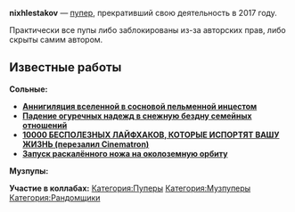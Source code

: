 {{Инфобокс для пуперов
|title2=nixhlestakov ‏
|другие_ники=
|image3=[[Файл:Nixhlestakov.jpg|thumb|left|200px]]
|сферы_творчества=RYTP, RYTPMV, Mash-up
|год_начала=
|image4=Пример
|имя_фамилия=Егор
|дата_рождения=
|место_проживания=
|ссылки=
*[https://www.youtube.com/user/nixhlestakov/videos YouTube]
*[https://twitter.com/nixhlestakov Twitter]
*[https://vk.com/nixhlestakov ВКонтакте]
*[https://soundcloud.com/nixhlestakov SoundCloud]
}}
'''nixhlestakov''' — [[Пуперы|пупер]], прекративший свою деятельность в 2017 году.

Практически все пупы либо заблокированы из-за авторских прав, либо скрыты самим автором.
==Известные работы==
'''Сольные:'''
* '''[https://youtu.be/PEekc2DstLg Аннигиляция вселенной в сосновой пельменной инцестом ]'''
* '''[https://youtu.be/oG0gY8jolHI Падение огуречных надежд в снежную бездну семейных отношений]'''
* '''[https://youtu.be/eOhp862Q0MA 10000 БЕСПОЛЕЗНЫХ ЛАЙФХАКОВ, КОТОРЫЕ ИСПОРТЯТ ВАШУ ЖИЗНЬ (перезалил Cinematron)]'''
* '''[https://youtu.be/xFHVivVCl0I Запуск раскалённого ножа на околоземную орбиту]'''

'''Музпупы:'''

'''Участие в коллабах:'''
[[Категория:Пуперы]]
[[Категория:Музпуперы]]
[[Категория:Рандомщики]]